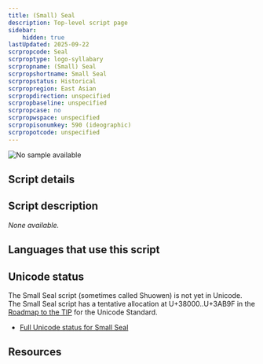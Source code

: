 ```yaml
---
title: (Small) Seal
description: Top-level script page
sidebar:
    hidden: true
lastUpdated: 2025-09-22
scrpropcode: Seal
scrproptype: logo-syllabary
scrpropname: (Small) Seal
scrpropshortname: Small Seal
scrpropstatus: Historical
scrpropregion: East Asian
scrpropdirection: unspecified
scrpropbaseline: unspecified
scrpropcase: no
scrpropwspace: unspecified
scrpropisonumkey: 590 (ideographic)
scrpropotcode: unspecified
---
```



![No sample available](../images/nosample.png)



## Script details

<ScriptDetails />

## Script description

_None available._

## Languages that use this script

<WsList script='Seal' wsMax='5' />

## Unicode status

The Small Seal script (sometimes called Shuowen) is not yet in Unicode. The Small Seal script has a tentative allocation at U+38000..U+3AB9F in the [Roadmap to the TIP](http://www.unicode.org/roadmaps/tip/) for the Unicode Standard.

- [Full Unicode status for Small Seal](/scrlang/unicode/seal-unicode)



## Resources

<ScriptResources detailSummary='seemore' />

